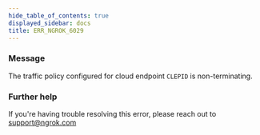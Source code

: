 ```yaml
---
hide_table_of_contents: true
displayed_sidebar: docs
title: ERR_NGROK_6029
---
```


### Message

The traffic policy configured for cloud endpoint `CLEPID` is non-terminating.

<ErrorDetails />

### Further help

If you're having trouble resolving this error, please reach out to [support@ngrok.com](mailto:support@ngrok.com?subject=Help%20with%20ERR_NGROK_6029)

